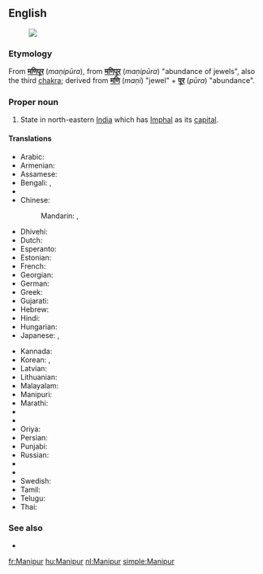 ==English==
{{wikipedia}}
[[Image:Manipur in India (disputed hatched).svg|thumb|]]
===Etymology===
From {{etyl|hi|en}} '''[[मणिपूर]]''' (''maṇipūra''), from {{etyl|sa|en}} '''[[मणिपूर]]''' (''maṇipūra'') "abundance of jewels", also the third [[chakra]]; derived from '''[[मणि]]''' (''maṇi'') "jewel" + '''[[पूर]]''' (''pūra'') "abundance".

===Proper noun===
{{en-proper noun}}

# State in north-eastern [[India]] which has [[Imphal]] as its [[capital]].

====Translations====
{{trans-top|Manipur, India}}
* Arabic: {{t-|ar|مانيبور|m|tr=manibuur}}
* Armenian: {{t-|hy|Մանիպուր|tr=Manipur}}
* Assamese: {{t-|as|মণিপুৰ|sc=Beng}}
* Bengali: {{t-|bn|মিণপুর|tr=miṇapura|sc=Beng}}, {{t-|bn|মণিপুর|sc=Beng}}
* {{trreq|hne}}
* Chinese:
*: Mandarin: {{t|cmn|曼尼普爾邦|tr=Běndìzhìlǐ|sc=Hani}}, {{t|cmn|曼尼普尔邦|tr=Mànnípǔ'ěr-bāng|sc=Hani}}
* Dhivehi: {{t-|dv|މަނިޕޫރު|sc=Thaa}}
* Dutch: {{t+|nl|Manipur}}
* Esperanto: {{t-|eo|Manipuro}}
* Estonian: {{t-|et|Manipur}}
* French: {{t+|fr|Manipur}}
* Georgian: {{t-|ka|მანიპური|sc=Geor}}
* German: {{t-|de|Manipur}}
* Greek: {{t-|el|Μανιπούρ|sc=Grek}}
* Gujarati: {{t-|gu|મણિપુર|sc=Gujr}}
* Hebrew: {{t-|he|מאניפור}}
* Hindi: {{t-|hi|मणिपूर|tr=maṇipūr}}
* Hungarian: {{t+|hu|Manipur}}
* Japanese: {{t-|ja|マニプル州|tr=Manipuru-shū}}, {{t-|ja|マニプル|tr=Manipuru}}
{{trans-mid}}
* Kannada: {{t-|kn|ಮಣಿಪುರ|sc=Knda}}
* Korean: {{t-|ko|마니푸르 주|tr=Manipureu ju|sc=Hang}},  {{t-|ko|마니푸르|tr=Manipureu|sc=Hang}}
* Latvian: {{t-|lv|Manipura}}
* Lithuanian: {{t-|lt|Manipuras}}
* Malayalam: {{t-|ml|മണിപ്പൂർ|sc=Mlym}}
* Manipuri: {{tø|mni|মণিপুর|tr=maṇipur|sc=Beng}}
* Marathi: {{t-|mr|मणिपूर|sc=Deva}}
* {{trreq|lus}}
* {{trreq|Nepali}}
* Oriya: {{t-|or|ମଣିପୁର|tr=maṇipur|sc=Orya}}
* Persian: {{t-|fa|مانی‌پور}}
* Punjabi: {{t-|pa|ਮਨੀਪੁਰ|tr=manīpur|sc=Guru}}
* Russian: {{t-|ru|Манипур|m|tr=Manipúr}}
* {{trreq|sat}}
* {{trreq|sip}}
* Swedish: {{t-|sv|Manipur}}
* Tamil: {{t+|ta|மணிப்பூர்|sc=Taml}}
* Telugu: {{t+|te|మణిపూర్|tr=maṇipūr}}
* Thai: {{t-|th|รัฐมณีปุระ|tr=rát má-nee-bpù-rá}}
{{trans-bottom}}

===See also===
* {{list:states of India/en}}


[[fr:Manipur]]
[[hu:Manipur]]
[[nl:Manipur]]
[[simple:Manipur]]